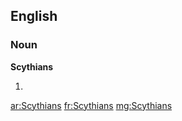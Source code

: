 ==English==

===Noun===
'''Scythians'''

# {{plural of|[[Scythian]]}}

[[ar:Scythians]]
[[fr:Scythians]]
[[mg:Scythians]]